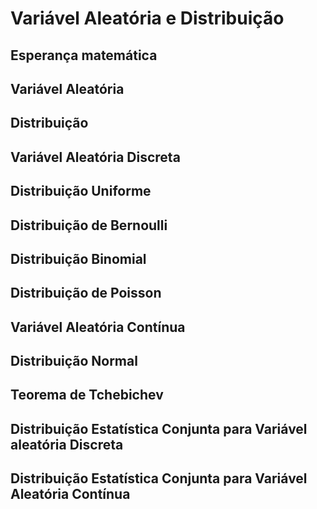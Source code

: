 # Variável Aleatória e Distribuição

## Esperança matemática

## Variável Aleatória

## Distribuição

## Variável Aleatória Discreta

## Distribuição Uniforme

## Distribuição de Bernoulli

## Distribuição Binomial

## Distribuição de Poisson

## Variável Aleatória Contínua

## Distribuição Normal

## Teorema de Tchebichev

## Distribuição Estatística Conjunta para Variável aleatória Discreta

## Distribuição Estatística Conjunta para Variável Aleatória Contínua
